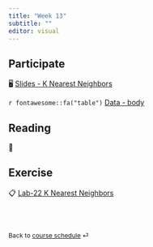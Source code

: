 ```yaml
---
title: "Week 13"
subtitle: ""
editor: visual
---
```


::: callout-important
:::

## Participate

🖥️ [Slides - K Nearest Neighbors](slides/18-knn.html)

`r fontawesome::fa("table")` [Data - body](/slides/data/body.csv)

## Reading

📖

## Exercise

📋 [Lab-22 K Nearest Neighbors](/exercise/lab21-logistic.html)

<br><br>

::: {style="font-size: 0.875em;"}
Back to [course schedule](/ "Course schedule") ⏎
:::
